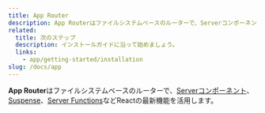 ```yaml
---
title: App Router
description: App Routerはファイルシステムベースのルーターで、ServerコンポーネントやSuspense、Server Functionsなど、Reactの最新機能を活用します。
related:
  title: 次のステップ
  description: インストールガイドに沿って始めましょう。
  links:
    - app/getting-started/installation
slug: /docs/app
---
```


**App Router**はファイルシステムベースのルーターで、[Serverコンポーネント](https://react.dev/reference/rsc/server-components)、[Suspense](https://react.dev/reference/react/Suspense)、[Server Functions](https://react.dev/reference/rsc/server-functions)などReactの最新機能を活用します。